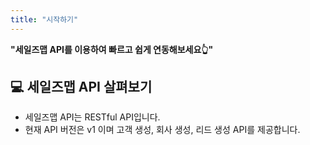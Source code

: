 ```yaml
---
title: "시작하기"
---
```


**"세일즈맵 API를 이용하여 빠르고 쉽게 연동해보세요👆"**

## 💻 세일즈맵 API 살펴보기

- 세일즈맵 API는 RESTful API입니다.
- 현재 API 버전은 v1 이며 고객 생성, 회사 생성, 리드 생성 API를 제공합니다.